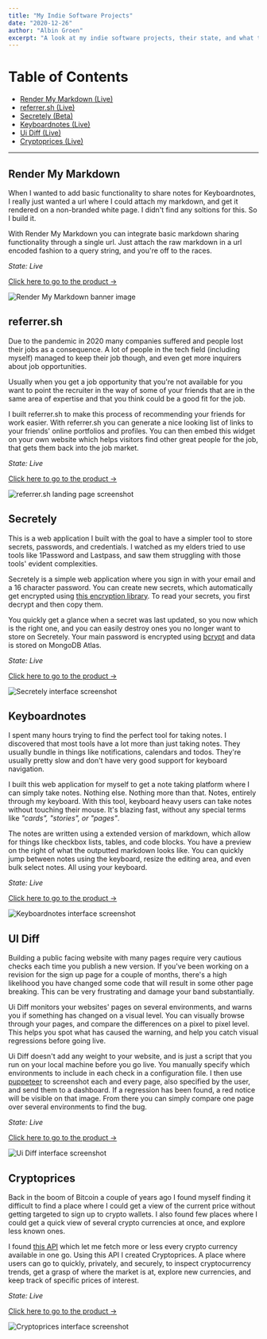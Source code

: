 ```yaml
---
title: "My Indie Software Projects"
date: "2020-12-26"
author: "Albin Groen"
excerpt: "A look at my indie software projects, their state, and what they're all about."
---
```


# Table of Contents

- [Render My Markdown (Live)](#render-my-markdown)
- [referrer.sh (Live)](#referrer-sh)
- [Secretely (Beta)](#secretely)
- [Keyboardnotes (Live)](#keyboardnotes)
- [Ui Diff (Live)](#ui-diff)
- [Cryptoprices (Live)](#cryptoprices)

---

<h2 id="render-my-markdown">Render My Markdown</h2>

When I wanted to add basic functionality to share notes for Keyboardnotes, I really just wanted a url where I could attach my markdown, and get it rendered on a non-branded white page. I didn't find any soltions for this. So I build it.

With Render My Markdown you can integrate basic markdown sharing functionality through a single url. Just attach the raw markdown in a url encoded fashion to a query string, and you're off to the races.

_State: Live_

[Click here to go to the product →](https://github.com/albingroen/render-my-markdown)

![Render My Markdown banner image](https://res.cloudinary.com/albin-groen/image/upload/f_auto/v1609528887/rmmd-seo_yyselm.png)

<h2 id="referrer-sh">referrer.sh</h2>

Due to the pandemic in 2020 many companies suffered and people lost their jobs as a consequence. A lot of people in the tech field (including myself) managed to keep their job though, and even get more inquirers about job opportunities.

Usually when you get a job opportunity that you're not available for you want to point the recruiter in the way of some of your friends that are in the same area of expertise and that you think could be a good fit for the job.

I built referrer.sh to make this process of recommending your friends for work easier. With referrer.sh you can generate a nice looking list of links to your friends' online portfolios and profiles. You can then embed this widget on your own website which helps visitors find other great people for the job, that gets them back into the job market.

_State: Live_

[Click here to go to the product →](https://referrer.sh)

![referrer.sh landing page screenshot](https://res.cloudinary.com/albin-groen/image/upload/f_auto/v1609100703/testifier-seo-image_gqcaiq.png)

<h2 id="secretely">Secretely</h2>

This is a web application I built with the goal to have a simpler tool to store secrets, passwords, and credentials. I watched as my elders tried to use tools like 1Password and Lastpass, and saw them struggling with those tools' evident complexities.

Secretely is a simple web application where you sign in with your email and a 16 character password. You can create new secrets, which automatically get encrypted using [this encryption library](https://www.npmjs.com/package/simple-encryptor). To read your secrets, you first decrypt and then copy them.

You quickly get a glance when a secret was last updated, so you now which is the right one, and you can easily destroy ones you no longer want to store on Secretely. Your main password is encrypted using [bcrypt](https://www.npmjs.com/package/bcrypt) and data is stored on MongoDB Atlas.

_State: Live_

[Click here to go to the product →](https://secretely.com)

![Secretely interface screenshot](https://res.cloudinary.com/albin-groen/image/upload/f_auto/v1608997389/CleanShot_2020-12-26_at_16.42.34_pnxidk.png)

<h2 id="keyboardnotes">Keyboardnotes</h2>

I spent many hours trying to find the perfect tool for taking notes. I discovered that most tools have a lot more than just taking notes. They usually bundle in things like notifications, calendars and todos. They're usually pretty slow and don't have very good support for keyboard navigation.

I built this web application for myself to get a note taking platform where I can simply take notes. Nothing else. Nothing more than that. Notes, entirely through my keyboard. With this tool, keyboard heavy users can take notes without touching their mouse. It's blazing fast, without any special terms like _"cards", "stories", or "pages"_.

The notes are written using a extended version of markdown, which allow for things like checkbox lists, tables, and code blocks. You have a preview on the right of what the outputted markdown looks like. You can quickly jump between notes using the keyboard, resize the editing area, and even bulk select notes. All using your keyboard.

_State: Live_

[Click here to go to the product →](https://keyboardnotes.io)

![Keyboardnotes interface screenshot](https://res.cloudinary.com/albin-groen/image/upload/f_auto/v1608998380/CleanShot_2020-12-26_at_16.59.03_bytadq.png)

<h2 id="ui-diff">UI Diff</h2>

Building a public facing website with many pages require very cautious checks each time you publish a new version. If you've been working on a revision for the sign up page for a couple of months, there's a high likelihood you have changed some code that will result in some other page breaking. This can be very frustrating and damage your band substantially.

Ui Diff monitors your websites' pages on several environments, and warns you if something has changed on a visual level. You can visually browse through your pages, and compare the differences on a pixel to pixel level. This helps you spot what has caused the warning, and help you catch visual regressions before going live.

Ui Diff doesn't add any weight to your website, and is just a script that you run on your local machine before you go live. You manually specify which environments to include in each check in a configuration file. I then use [puppeteer](https://pptr.dev) to screenshot each and every page, also specified by the user, and send them to a dashboard. If a regression has been found, a red notice will be visible on that image. From there you can simply compare one page over several environments to find the bug.

_State: Live_

[Click here to go to the product →](https://ui-diff.com)

![Ui Diff interface screenshot](https://res.cloudinary.com/albin-groen/image/upload/f_auto/v1608999580/CleanShot_2020-12-26_at_17.18.55_feroje.png)

<h2 id="cryptoprices">Cryptoprices</h2>

Back in the boom of Bitcoin a couple of years ago I found myself finding it difficult to find a place where I could get a view of the current price without getting targeted to sign up to crypto wallets. I also found few places where I could get a quick view of several crypto currencies at once, and explore less known ones.

I found [this API](https://developers.coinranking.com/api/documentation) which let me fetch more or less every crypto currency available in one go. Using this API I created Cryptoprices. A place where users can go to quickly, privately, and securely, to inspect cryptocurrency trends, get a grasp of where the market is at, explore new currencies, and keep track of specific prices of interest.

_State: Live_

[Click here to go to the product →](https://cryptoprices.vercel.app)

![Cryptoprices interface screenshot](https://res.cloudinary.com/albin-groen/image/upload/f_auto/v1609512725/CleanShot_2021-01-01_at_15.50.32_b2hwhy.png)
